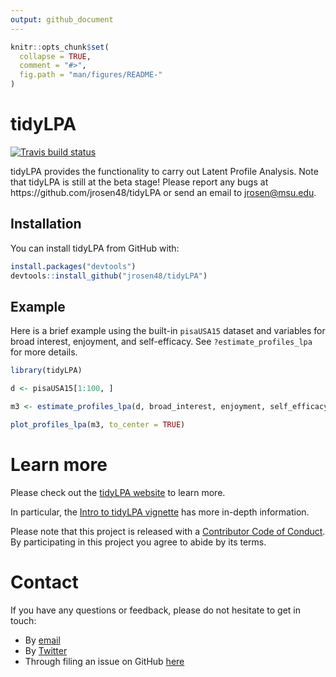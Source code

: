 ```yaml
---
output: github_document
---
```


<!-- README.md is generated from README.Rmd. Please edit that file -->

```r
knitr::opts_chunk$set(
  collapse = TRUE,
  comment = "#>",
  fig.path = "man/figures/README-"
)
```

# tidyLPA

[![Travis build status](https://travis-ci.org/jrosen48/tidyLPA.svg?branch=master)](https://travis-ci.org/jrosen48/tidyLPA)

tidyLPA provides the functionality to carry out Latent Profile Analysis. Note that tidyLPA is still at the beta stage! Please report any bugs at https://github.com/jrosen48/tidyLPA or send an email to [jrosen@msu.edu](mailto:jrosen@msu.edu).

## Installation

You can install tidyLPA from GitHub with:

```r
install.packages("devtools")
devtools::install_github("jrosen48/tidyLPA")
```

## Example

Here is a brief example using the built-in `pisaUSA15` dataset and variables for broad interest, enjoyment, and self-efficacy. See `?estimate_profiles_lpa` for more details.

```r
library(tidyLPA)
```

```r
d <- pisaUSA15[1:100, ]

m3 <- estimate_profiles_lpa(d, broad_interest, enjoyment, self_efficacy, n_profiles = 3, model = 2)

plot_profiles_lpa(m3, to_center = TRUE)
```

# Learn more

Please check out the [tidyLPA website](https://jrosen48.github.io/tidyLPA/) to learn more.

In particular, the [Intro to tidyLPA vignette](https://jrosen48.github.io/tidyLPA/articles/Introduction_to_tidyLPA.html) has more in-depth information.

Please note that this project is released with a [Contributor Code of Conduct](CONDUCT.md). By participating in this project you agree to abide by its terms.

# Contact

If you have any questions or feedback, please do not hesitate to get in touch:

* By [email](mailto:jrosen@msu.edu)
* By [Twitter](http://twitter.com/jrosenberg6432)
* Through filing an issue on GitHub [here](https://github.com/jrosen48/tidyLPA)
